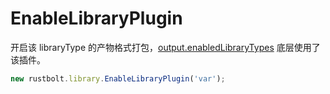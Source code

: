 # EnableLibraryPlugin

开启该 libraryType 的产物格式打包，[output.enabledLibraryTypes](/config/output#outputenabledlibrarytypes) 底层使用了该插件。

```js
new rustbolt.library.EnableLibraryPlugin('var');
```
